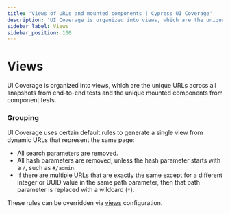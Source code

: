 ```yaml
---
title: 'Views of URLs and mounted components | Cypress UI Coverage'
description: 'UI Coverage is organized into views, which are the unique URLs across all snapshots from end-to-end tests and the unique mounted components from component tests.'
sidebar_label: Views
sidebar_position: 100
---
```


# Views

<UICovAddon />

UI Coverage is organized into views, which are the unique URLs across all snapshots from end-to-end tests and the unique mounted components from component tests.

### Grouping

UI Coverage uses certain default rules to generate a single view from dynamic URLs that represent the same page:

- All search parameters are removed.
- All hash parameters are removed, unless the hash parameter starts with a `/`, such as `#/admin`.
- If there are multiple URLs that are exactly the same except for a different integer or UUID value in the same path parameter, then that path parameter is replaced with a wildcard (`*`).

These rules can be overridden via [views](/ui-coverage/configuration/views) configuration.
